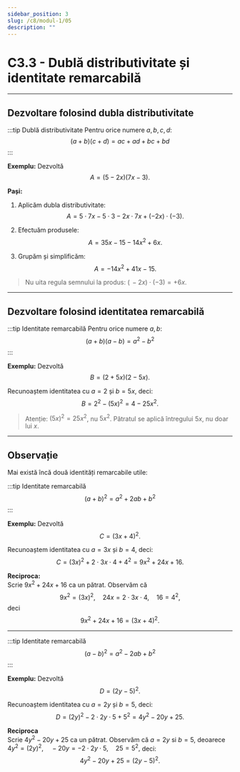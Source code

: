 ```yaml
---
sidebar_position: 3
slug: /c8/modul-1/05
description: ""
---
```


# C3.3 - Dublă distributivitate și identitate remarcabilă

---

## Dezvoltare folosind dubla distributivitate

:::tip Dublă distributivitate
Pentru orice numere $a,b,c,d$:
$$
(a+b)(c+d)=ac+ad+bc+bd
$$
:::

**Exemplu:** Dezvoltă
$$
A=(5-2x)(7x-3).
$$

**Pași:**

1) Aplicăm dubla distributivitate:
$$
A=5\cdot 7x-5\cdot 3-2x\cdot 7x+(-2x)\cdot(-3).
$$

2) Efectuăm produsele:
$$
A=35x-15-14x^2+6x.
$$

3) Grupăm și simplificăm:
$$
A=-14x^2+41x-15.
$$

> Nu uita regula semnului la produs: $(\,-2x)\cdot(-3)=+6x$.

---

## Dezvoltare folosind identitatea remarcabilă

:::tip Identitate remarcabilă
Pentru orice numere $a,b$:
$$
(a+b)(a-b)=a^2-b^2
$$
:::

**Exemplu:** Dezvoltă
$$
B=(2+5x)(2-5x).
$$

Recunoaștem identitatea cu $a=2$ și $b=5x$, deci:
$$
B=2^2-(5x)^2=4-25x^2.
$$

> Atenție: $(5x)^2=25x^2$, nu $5x^2$. Pătratul se aplică întregului $5x$, nu doar lui $x$.

---

## Observație

Mai există încă două identități remarcabile utile:

:::tip Identitate remarcabilă
$$
(a+b)^2=a^2+2ab+b^2
$$
:::

**Exemplu:** Dezvoltă
$$
C=(3x+4)^2.
$$

Recunoaștem identitatea cu $a=3x$ și $b=4$, deci:
$$
C=(3x)^2+2\cdot 3x\cdot 4+4^2=9x^2+24x+16.
$$

**Reciproca:**  
Scrie $9x^2+24x+16$ ca un pătrat. Observăm că
$$
9x^2=(3x)^2,\quad 24x=2\cdot 3x\cdot 4,\quad 16=4^2,
$$
deci
$$
9x^2+24x+16=(3x+4)^2.
$$

---

:::tip Identitate remarcabilă
$$
(a-b)^2=a^2-2ab+b^2
$$
:::

**Exemplu:** Dezvoltă
$$
D=(2y-5)^2.
$$

Recunoaștem identitatea cu $a=2y$ și $b=5$, deci:
$$
D=(2y)^2-2\cdot 2y\cdot 5+5^2=4y^2-20y+25.
$$

**Reciproca**  
Scrie $4y^2-20y+25$ ca un pătrat. Observăm că $a = 2y$ si $b = 5$, deoarece $4y^2=(2y)^2,\quad -20y=-2\cdot 2y\cdot 5,\quad 25=5^2,$
deci:
$$
4y^2-20y+25=(2y-5)^2.
$$
